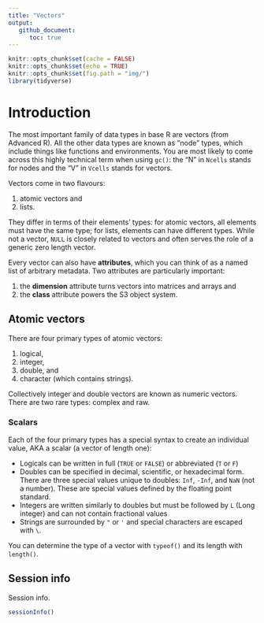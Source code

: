 ```yaml
---
title: "Vectors"
output:
   github_document:
      toc: true
---
```


```r
knitr::opts_chunk$set(cache = FALSE)
knitr::opts_chunk$set(echo = TRUE)
knitr::opts_chunk$set(fig.path = "img/")
library(tidyverse)
```

# Introduction

The most important family of data types in base R are vectors (from Advanced R). All the other data types are known as "node" types, which include things like functions and environments. You are most likely to come across this highly technical term when using `gc()`: the "N" in `Ncells` stands for nodes and the "V" in `Vcells` stands for vectors.

Vectors come in two flavours:

1. atomic vectors and
2. lists.

They differ in terms of their elements' types: for atomic vectors, all elements must have the same type; for lists, elements can have different types. While not a vector, `NULL` is closely related to vectors and often serves the role of a generic zero length vector.

Every vector can also have **attributes**, which you can think of as a named list of arbitrary metadata. Two attributes are particularly important:

1. the **dimension** attribute turns vectors into matrices and arrays and
2. the **class** attribute powers the S3 object system.

## Atomic vectors

There are four primary types of atomic vectors:

1. logical,
2. integer,
3. double, and
4. character (which contains strings).

Collectively integer and double vectors are known as numeric vectors. There are two rare types: complex and raw.

### Scalars

Each of the four primary types has a special syntax to create an individual value, AKA a scalar (a vector of length one):

* Logicals can be written in full (`TRUE` or `FALSE`) or abbreviated (`T` or `F`)
* Doubles can be specified in decimal, scientific, or hexadecimal form. There are three special values unique to doubles: `Inf`, `-Inf`, and `NaN` (not a number). These are special values defined by the floating point standard.
* Integers are written similarly to doubles but must be followed by `L` (Long integer) and can not contain fractional values
* Strings are surrounded by `"` or `'` and special characters are escaped with `\`.

You can determine the type of a vector with `typeof()` and its length with `length()`.

## Session info

Session info.

```r
sessionInfo()
```
